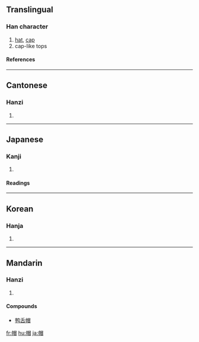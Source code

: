 ==Translingual==
===Han character===
{{Han char|rn=50|rad=巾|as=09|sn=12|four=4626<sub>0</sub>|canj=中月日月山 (LBABU)|ids=⿰[[巾]][[冒]]}}
# [[hat]], [[cap]]
# cap-like tops
====References====
{{Han ref|kx=0333.190|dkj=08971|dj=0640.070|hdz=10747.080|uh=5E3D|ud=24125|bh=B455|bd=46165}}
----

==Cantonese==
===Hanzi===
{{yue-hanzi|jyut=|y=mou6}}
# {{defn|Cantonese}}
----
==Japanese==
===Kanji===
{{ja-kanji|grade=c|rs=巾09}}
# {{defn|Japanese}} 
====Readings====
{{ja-readings|on=[[ぼう]] (bō), [[もう]] (mō)|kun=[[ぼうし]] (boushi)}}
----
==Korean==
===Hanja===
{{ko-hanja|hangeul=모|rv=mo|mr=mo}}
# {{defn|Korean}}
----
==Mandarin==
===Hanzi===
{{cmn-hanzi|pin=[[mào]] ([[mao4]])|wg=mao<sup>4</sup>}}
# {{defn|Mandarin}}
====Compounds====
*[[鸭舌帽]]

[[fr:帽]]
[[hu:帽]]
[[ja:帽]]